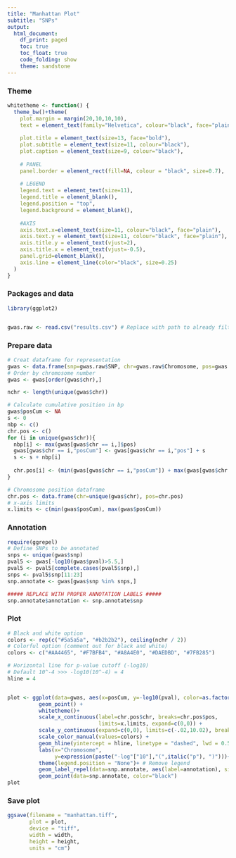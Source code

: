 ```yaml
---
title: "Manhattan Plot"
subtitle: "SNPs"
output:
  html_document:
    df_print: paged
    toc: true
    toc_float: true
    code_folding: show
    theme: sandstone
---
```





### Theme
```r
whitetheme <- function() {
  theme_bw()+theme(
    plot.margin = margin(20,10,10,10),
    text = element_text(family="Helvetica", colour="black", face="plain"),
    
    plot.title = element_text(size=13, face="bold"),
    plot.subtitle = element_text(size=11, colour="black"),
    plot.caption = element_text(size=9, colour="black"),
    
    # PANEL
    panel.border = element_rect(fill=NA, colour = "black", size=0.7),
    
    # LEGEND
    legend.text = element_text(size=11),
    legend.title = element_blank(),
    legend.position = "top",
    legend.background = element_blank(),
    
    #AXIS
    axis.text.x=element_text(size=11, colour="black", face="plain"),
    axis.text.y = element_text(size=11, colour="black", face="plain"),
    axis.title.y = element_text(vjust=2),
    axis.title.x = element_text(vjust=-0.5),
    panel.grid=element_blank(),
    axis.line = element_line(color="black", size=0.25)
  )
}


```


### Packages and data
```r
library(ggplot2)


gwas.raw <- read.csv("results.csv") # Replace with path to already filtered SNPs
```


### Prepare data
```r
# Creat dataframe for representation
gwas <- data.frame(snp=gwas.raw$SNP, chr=gwas.raw$Chromosome, pos=gwas.raw$Position, pval=gwas.raw$P.value)
# Order by chromosome number
gwas <- gwas[order(gwas$chr),]

nchr <- length(unique(gwas$chr))

# Calculate cumulative position in bp
gwas$posCum <- NA
s <- 0
nbp <- c()
chr.pos <- c()
for (i in unique(gwas$chr)){
  nbp[i] <- max(gwas[gwas$chr == i,]$pos)
  gwas[gwas$chr == i,"posCum"] <- gwas[gwas$chr == i,"pos"] + s
  s <- s + nbp[i]
  
  chr.pos[i] <- (min(gwas[gwas$chr == i,"posCum"]) + max(gwas[gwas$chr == i,"posCum"])) / 2
}

# Chromosome position dataframe
chr.pos <- data.frame(chr=unique(gwas$chr), pos=chr.pos)
# x-axis limits
x.limits <- c(min(gwas$posCum), max(gwas$posCum))
```

### Annotation
```r
require(ggrepel)
# Define SNPs to be annotated
snps <- unique(gwas$snp)
pval5 <- gwas[-log10(gwas$pval)>5.5,]
pval5 <- pval5[complete.cases(pval5$snp),]
snps <- pval5$snp[11:23]
snp.annotate <- gwas[gwas$snp %in% snps,]

##### REPLACE WITH PROPER ANNOTATION LABELS #####
snp.annotate$annotation <- snp.annotate$snp
```



### Plot
```r
# Black and white option
colors <- rep(c("#5a5a5a", "#b2b2b2"), ceiling(nchr / 2))
# Colorful option (comment out for black and white)
colors <- c("#AA4465", "#F7BFB4", "#A8A4E0", "#DAEDBD", "#7FB285")

# Horizontal line for p-value cutoff (-log10)
# Default 10^-4 >>> -log10(10^-4) = 4
hline = 4


plot <- ggplot(data=gwas, aes(x=posCum, y=-log10(pval), color=as.factor(chr)))+
          geom_point() +
          whitetheme()+
          scale_x_continuous(label=chr.pos$chr, breaks=chr.pos$pos, 
                             limits=x.limits, expand=c(0,0)) +
          scale_y_continuous(expand=c(0,0), limits=c(-.02,10.02), breaks=seq(0,10,1)) + 
          scale_color_manual(values=colors) +
          geom_hline(yintercept = hline, linetype = "dashed", lwd = 0.5)+
          labs(x="Chromosome",
               y=expression(paste("-log"["10"],"(",italic("p"), ")")))+
          theme(legend.position = "None")+ # Remove legend
          geom_label_repel(data=snp.annotate, aes(label=annotation), size=2)+
          geom_point(data=snp.annotate, color="black")
plot
```

### Save plot
```r
ggsave(filename = "manhattan.tiff",
       plot = plot,
       device = "tiff",
       width = width,
       height = height,
       units = "cm")
```